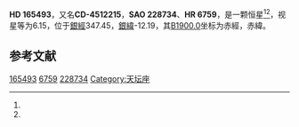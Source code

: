 {{Starbox begin
| name = HD 165493
}}
{{Starbox observe
| epoch = [[J2000.0|J2000.0]]
| constell = {{星座名待查}}<ref name=SIMBAD>{{cite web
 | url=http://simbad.u-strasbg.fr/simbad/sim-id?Ident=HR+6759
 | title =Pulsating variable Star
 | publisher=Centre de Données astronomiques de Strasbourg
 | work=SIMBAD
 | accessdate=2012-07-13}}</ref><ref name=DATA>{{cite web
 | url=http://vizier.u-strasbg.fr/viz-bin/VizieR-5?-out.add=.&-source=5050&-corr=PK=HR&-out.max=9999&HR=6759
 | title=VizieR Detailed Page
 | accessdate=2012-07-13
 | archive-date=2016-03-04
 | archive-url=https://web.archive.org/web/20160304233623/http://vizier.u-strasbg.fr/viz-bin/VizieR-5?-out.add=.&-source=5050&-corr=PK=HR&-out.max=9999&HR=6759
 | dead-url=no
 }}</ref>
| 星官 = 
| ra = {{RA|18|8|30.1}}<ref name=SIMBAD /><ref name=DATA />
| dec = {{DEC|-45|46|2}}<ref name=SIMBAD /><ref name=DATA />
| appmag_v = 6.15<ref name=SIMBAD /><ref name=DATA />
}}
{{Starbox character
| class = B7-8II<ref name=SIMBAD /><ref name=DATA />
| b-v = -0.08<ref name=SIMBAD /><ref name=DATA />
| u-b = -0.49<ref name=SIMBAD /><ref name=DATA />
| r-i = <ref name=SIMBAD /><ref name=DATA />
| variable = 
}}
{{Starbox astrometry
| radial_v = -0.49
| prop_mo_ra = -35
| parallax = 
| p_error = 
}}
{{Starbox catalog
| names =CD-4512215，[[SAO星表|SAO]] 228734，[[HD星表|HD]] 165493，[[HR星表|HR]] 6759}}
{{Starbox reference |Simbad=HR+6759}}
{{Starbox end}}

'''HD 165493'''，又名'''CD-4512215'''，'''SAO 228734'''、'''HR 6759'''，是一颗恒星<ref name=SIMBAD /><ref name=DATA />，视星等为6.15，位于[[銀道座標系|銀經]]347.45，[[銀道座標系|銀緯]]-12.19，其[[B1900.0|B1900.0]]坐标为赤經{{RA|18|1|5.4}}，赤緯{{DEC|-45|-12.19|42}}。

== 参考文献 ==
{{reflist}}

{{star-stub}}

[[Category:HD和HDE天體|165493]]
[[Category:HR天體|6759]]
[[Category:SAO天體|228734]]
[[Category:天坛座|Category:天坛座]]